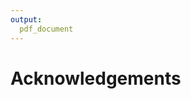 ```yaml
---
output:
  pdf_document
---
```


# Acknowledgements {-}

\begin{flushright}
\hspace{0pt}
\vfill
\textit{I would first like to express my deep gratitude to Professor Sophie Béreau and Professor Jean-Yves Gnabo, my research supervisors, for their guidance and useful critiques. I would also like to thank Professor Paulo Roberto Feldmann and Professor Paulo Tromboni de Souza Nascimento who taught  me the necessary scientific research expertise to fulfill this master's thesis. I am also very thankful to Mr. Patrick Virakam, Risk reporting team leader at Banque International à Luxembourg, who gave me the computer skills I needed to carry out this research project. Finally, I wish to thank my family and friends for their support and encouragement.}
\vfill
\hspace{0pt}
\end{flushright} 